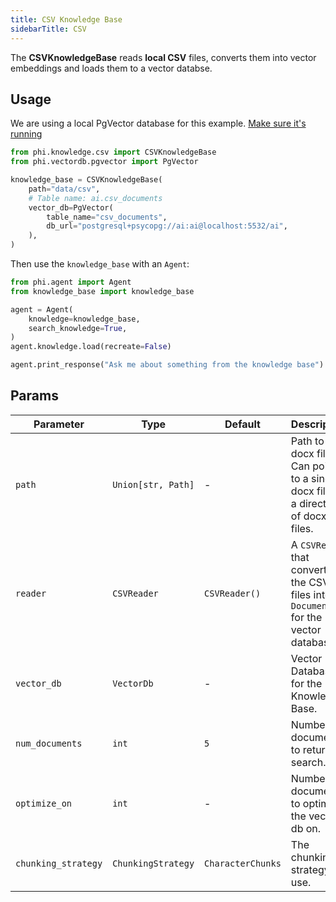 ```yaml
---
title: CSV Knowledge Base
sidebarTitle: CSV
---
```


The **CSVKnowledgeBase** reads **local CSV** files, converts them into vector embeddings and loads them to a vector databse.

## Usage

<Note>

We are using a local PgVector database for this example. [Make sure it's running](https://docs.phidata.com/vectordb/pgvector)

</Note>

```python
from phi.knowledge.csv import CSVKnowledgeBase
from phi.vectordb.pgvector import PgVector

knowledge_base = CSVKnowledgeBase(
    path="data/csv",
    # Table name: ai.csv_documents
    vector_db=PgVector(
        table_name="csv_documents",
        db_url="postgresql+psycopg://ai:ai@localhost:5532/ai",
    ),
)
```

Then use the `knowledge_base` with an `Agent`:

```python
from phi.agent import Agent
from knowledge_base import knowledge_base

agent = Agent(
    knowledge=knowledge_base,
    search_knowledge=True,
)
agent.knowledge.load(recreate=False)

agent.print_response("Ask me about something from the knowledge base")
```

## Params

| Parameter           | Type               | Default           | Description                                                                         |
| ------------------- | ------------------ | ----------------- | ----------------------------------------------------------------------------------- |
| `path`              | `Union[str, Path]` | -                 | Path to docx files. Can point to a single docx file or a directory of docx files.   |
| `reader`            | `CSVReader`        | `CSVReader()`     | A `CSVReader` that converts the CSV files into `Documents` for the vector database. |
| `vector_db`         | `VectorDb`         | -                 | Vector Database for the Knowledge Base.                                             |
| `num_documents`     | `int`              | `5`               | Number of documents to return on search.                                            |
| `optimize_on`       | `int`              | -                 | Number of documents to optimize the vector db on.                                   |
| `chunking_strategy` | `ChunkingStrategy` | `CharacterChunks` | The chunking strategy to use.                                                       |
